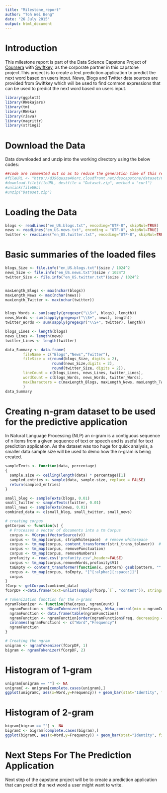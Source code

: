 ```yaml
---
title: "Milestone_report"
author: "Toh Wei Beng"
date: "26 July 2015"
output: html_document
---
```


# Introduction

This milestone report is part of the Data Science Capstone Project of [Coursera](https://www.coursera.org) with [Swiftkey](http://swiftkey.com/), as the corporate partner in this capstone project.This project is to create a text prediction application to predict the next word based on users input. News, Blogs and Twitter data sources are provided from Swiftkey which will be used to find common expressions that can be used to predict the next word based on users input.

```r
library(ggplot2)
library(RWekajars)
library(tm)
library(RWeka)
library(rJava)
library(magrittr)
library(stringi)
```

# Download the Data
Data downloaded and unzip into the working directory using the below codes:
```r
##code are commented out so as to reduce the generation time of this report
#fileURL <- "http://d396qusza40orc.cloudfront.net/dsscapstone/dataset/Coursera-SwiftKey.zip"
#download.file(fileURL, destfile = "Dataset.zip", method = "curl")
#unlink(fileURL)
#unzip("Dataset.zip")
```

# Loading the Data
```r
blogs <- readLines("en_US.blogs.txt", encoding="UTF-8", skipNul=TRUE)
news <- readLines("en_US.news.txt", encoding = "UTF-8", skipNul=TRUE)
twitter <- readLines("en_US.twitter.txt", encoding="UTF-8", skipNul=TRUE)
```

# Basic summaries of the loaded files
```r
blogs_Size <- file.info("en_US.blogs.txt")$size / 1024^2
news_Size <- file.info("en_US.news.txt")$size / 1024^2
twitter_Size <- file.info("en_US.twitter.txt")$size / 1024^2


maxLength_Blogs <- max(nchar(blogs))
maxLength_News <- max(nchar(news))
maxLength_Twitter <- max(nchar(twitter))


blogs_Words <- sum(sapply(gregexpr("\\S+", blogs), length))
news_Words <- sum(sapply(gregexpr("\\S+", news), length))
twitter_Words <- sum(sapply(gregexpr("\\S+", twitter), length))

blogs_Lines <- length(blogs)
news_Lines <- length(news)
twitter_Lines <- length(twitter)

data_Summary <- data.frame(
        fileName = c("Blogs","News","Twitter"),
        fileSize = c(round(blogs_Size, digits = 2), 
                     round(news_Size,digits = 2), 
                     round(twitter_Size, digits = 2)),
        lineCount = c(blogs_Lines, news_Lines, twitter_Lines),
        wordCount = c(blogs_Words, news_Words, twitter_Words),
        maxCharacters = c(maxLength_Blogs, maxLength_News, maxLength_Twitter)
        )
data_Summary
```

# Creating n-gram dataset to be used for the predictive application
In Natural Language Processing (NLP) an *n*-gram is a contiguous sequence of n items from a given sequence of text or speech and is useful for text prediction application. As the dataset was too huge for quick analysis, a smaller data sample size will be used to demo how the n-gram is being created.

```r
sampleTexts <- function(data, percentage)
{
  sample.size <- ceiling(length(data) * percentage)[1]
  sampled_entries <- sample(data, sample.size, replace = FALSE)
  return(sampled_entries)
}

small_blog <- sampleTexts(blogs, 0.01)
small_twitter <- sampleTexts(twitter, 0.01)
small_news <- sampleTexts(news, 0.01)
combined_data <- c(small_blog, small_twitter, small_news)

# creating corpus
getCorpus <- function(v) {
  # Processes a vector of documents into a tm Corpus
  corpus <- VCorpus(VectorSource(v))
  corpus <- tm_map(corpus, stripWhitespace)  # remove whitespace
  corpus <- tm_map(corpus, content_transformer(stri_trans_tolower))  # lowercase all
  corpus <- tm_map(corpus, removePunctuation)
  corpus <- tm_map(corpus, removeNumbers)
  profanity <- read.csv('profanity.csv',header=FALSE)
  corpus <- tm_map(corpus,removeWords,profanity$V1)
  toEmpty <- content_transformer(function(x, pattern) gsub(pattern, "", x))
  corpus <- tm_map(corpus, toEmpty, "[^[:alpha:][:space:]]")
  corpus 
}
fCorp <- getCorpus(combined_data)
fCorpDF <-data.frame(text=unlist(sapply(fCorp,`[`, "content")), stringsAsFactors = FALSE)

# Tokenization function for the n-grams
ngramTokenizer <- function(theCorpus, ngramCount) {
  ngramFunction <- NGramTokenizer(theCorpus, Weka_control(min = ngramCount, max = ngramCount, delimiters = "\\r\\n\\t.,;:\"()?!"))
  ngramFunction <- data.frame(table(ngramFunction))
  ngramFunction <- ngramFunction[order(ngramFunction$Freq, decreasing = TRUE),][1:10,]
  colnames(ngramFunction) <- c("Word","Frequency")
  ngramFunction
}

# Creating the ngram
unigram <- ngramTokenizer(fCorpDF, 1)
bigram <- ngramTokenizer(fCorpDF, 2)
```

# Histogram of 1-gram
```r
unigram[unigram == ""] <- NA
unigramC <- unigram[complete.cases(unigram),]
ggplot(unigramC, aes(x=Word,y=Frequency)) + geom_bar(stat="Identity", fill="Red") +geom_text(aes(label=Frequency), vjust=-0.20) + theme(axis.text.x = element_text(angle = 45, hjust = 1))
```

# Histogram of 2-gram
```r
bigram[bigram == ""] <- NA
bigramC <- bigram[complete.cases(bigram),]
ggplot(bigramC, aes(x=Word,y=Frequency)) + geom_bar(stat="Identity", fill="Red") +geom_text(aes(label=Frequency), vjust=-0.20) + theme(axis.text.x = element_text(angle = 45, hjust = 1))
```

# Next Steps For The Prediction Application
Next step of the capstone project will be to create a prediction application that can predict the next word a user might want to write. 


